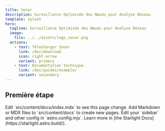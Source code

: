 ```yaml
---
title: Sonar
description: Surveillance Optimisée des Nœuds pour Analyse Réseau
template: splash
hero:
  tagline: Surveillance Optimisée des Nœuds pour Analyse Réseau
  image:
    file: ../../assets/logo_sonar.png
  actions:
    - text: Télecharger Sonar
      link: /doc/download
      icon: right-arrow
      variant: primary
    - text: Documentation technique
      link: /doc/guides/example/
      variant: secondary
---
```



## Première étape

<CardGrid stagger>
	<Card title="Installation" icon="pencil">
		Edit `src/content/docs/index.mdx` to see this page change.
	</Card>
	<Card title="Utilisation" icon="add-document">
		Add Markdown or MDX files to `src/content/docs` to create new pages.
	</Card>
	<Card title="Ouvrir un ticket" icon="setting">
		Edit your `sidebar` and other config in `astro.config.mjs`.
	</Card>
	<Card title="Participer au développement" icon="open-book">
		Learn more in [the Starlight Docs](https://starlight.astro.build/).
	</Card>
</CardGrid>
